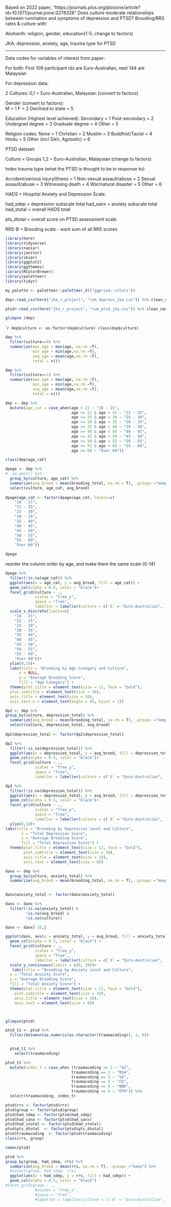 Based on 2022 paper, "https://journals.plos.org/plosone/article?id=10.1371/journal.pone.0278328" Does culture moderate relationships between rumination and symptoms of depression and PTSD? 
Brooding/RRS rates & culture with: 

Akshanth:      religion, gender, education(1-5; change to factors) 

JKA:           depression, anxiety, age, trauma type for PTSD


----------------------------------------------------------------------------------------------

Data codes for variables of interest from paper:

For both: First 109 participant ids are Euro-Australian, next 144 are Malaysian

For depression data:

2 Cultures:  0,1 = Euro-Australian, Malaysian (convert to factors)

Gender (convert to factors):              
 M = 1
 F = 2
Declined to state = 5  

Education (Highest level achieved):
Secondary = 1
Post-secondary = 2
Undergrad degree = 3
Graduate degree = 4
Other = 5

Religion codes:
None = 1
Christian = 2
Muslim = 3
Buddhist/Taoist = 4
Hindu = 5
Other (incl Sikh, Agnostic) = 6

PTSD dataset:

Culture = Groups 1,2  = Euro-Australian, Malaysian (change to factors)

Index trauma type (what the PTSD is thought to be in response to):

Accident/serious injury/illness = 1
Non-sexual assault/abuse = 2
Sexual assault/abuse = 3
Witnessing death = 4
War/natural disaster = 5
Other = 6       

HADS = Hospital Anxiety and Depression Scale: 

had_sdep = depression subscale total
had_sanx = anxiety subscale total
had_stotal = overall HADS total

pts_dtotal = overall score on PTSD assessment scale

RRS-B = Brooding scale - want sum of all RRS scores

```r
library(here)
library(tidyverse)
library(naniar)
library(janitor)
library(skimr)
library(ggplot2)
library(ggthemes)
library(RColorBrewer)
library(paletteer)
library(tidyr)
```

```r
my_palette <- paletteer::paletteer_d(("ggprism::colors"))
```

```r
dep<-read_csv(here("jka_r_project", "rum_depress_jka.csv")) %>% clean_names
```

```r
ptsd<-read_csv(here("jka_r_project", "rum_ptsd_jka.csv")) %>% clean_names
```

```r
glimpse (dep)
```

````r
dep$culture <- as.factor(dep$culture)
class(dep$culture)
```


```r
dep %>% 
  filter(culture==0) %>% 
  summarize(max_age = max(age, na.rm =T),
            min_age = min(age,na.rm =T),
            avg_age = mean(age,na.rm =T),
            total = n())
```

```r
dep %>% 
  filter(culture==1) %>% 
  summarize(max_age = max(age, na.rm =T),
            min_age = min(age,na.rm =T),
            avg_age = mean(age,na.rm =T),
            total = n())
```
```r
dep <- dep %>% 
  mutate(age_cat = case_when(age < 21 ~ "18 - 21",
                             age >= 21 & age < 25 ~ "21 - 25",
                             age >= 25 & age < 30 ~ "25 - 30",
                             age >= 30 & age < 35 ~ "30 - 35",
                             age >= 35 & age < 40 ~ "35 - 40",
                             age >= 40 & age < 45 ~ "40 - 45",
                             age >= 45 & age < 50 ~ "45 - 50",
                             age >= 50 & age < 55 ~ "50 - 55",
                             age >= 55 & age < 60 ~ "55 - 60",
                             age >= 60 ~ "Over 60"))

```


```r
class(dep$age_cat)
```


```r
dpage <- dep %>%
#  na.omit() %>%
  group_by(culture, age_cat) %>%
  summarize(avg_brood = mean(brooding_total, na.rm = T), .groups ="keep") %>%
  select(culture, age_cat, avg_brood)
  
dpage$age_cat <- factor(dpage$age_cat, levels=c(
    "18 - 21",
    "21 - 25",
    "25 - 30",
    "30 - 35",
    "35 - 40",
    "40 - 45",
    "45 - 50",
    "50 - 55",
    "55 - 60",
    "Over 60"))

dpage
```

reorder the column order by age, 
and make them the same scale (0-14)


```r
dpage %>% 
  filter(!is.na(age_cat)) %>% 
  ggplot(aes(x = age_cat, y = avg_brood, fill = age_cat)) +
  geom_col(alpha = 0.5, color = "black")+
  facet_grid(culture ~ .,
             scales = "free_y", 
             space = "free", 
             labeller = labeller(culture = c(`0` = "Euro-Australian", `1` = "Malaysian"))) +
  scale_x_discrete(limits=c(
    "18 - 21",
    "21 - 25",
    "25 - 30",
    "30 - 35",
    "35 - 40",
    "40 - 45",
    "45 - 50",
    "50 - 55",
    "55 - 60",
    "Over 60"))+
  ylim(0,14)+
  labs(title = "Brooding by Age Category and Culture",
      x = NULL,
      y = "Average Brooding Score",
      fill = "Age Category") +
  theme(plot.title = element_text(size = 12, face = "bold"),
  plot.subtitle = element_text(size = 10),
  axis.title = element_text(size = 10),
  axis.text.x = element_text(angle = 45, hjust = 1))
```



```r
dp2 <- dep %>%
group_by(culture, depression_total) %>%
  summarize(avg_brood = mean(brooding_total, na.rm = T), .groups ="keep") %>%
  select(culture, depression_total, avg_brood)
  
dp2$depression_total <- factor(dp2$depression_total)
```

```r
dp2 %>% 
  filter(!is.na(depression_total)) %>% 
  ggplot(aes(x = depression_total, y = avg_brood, fill = depression_total)) +
  geom_col(alpha = 0.5, color = "black")+
  facet_grid(culture ~ .,
             scales = "free_y", 
             space = "free", 
             labeller = labeller(culture = c(`0` = "Euro-Australian", `1` = "Malaysian"))) 
```


```r
dp2 %>% 
  filter(!is.na(depression_total)) %>% 
  ggplot(aes(x = depression_total, y = avg_brood, fill = depression_total)) +
  geom_col(alpha = 0.5, color = "black")+
  facet_grid(culture ~ .,
             scales = "free_y", 
             space = "free", 
             labeller = labeller(culture = c(`0` = "Euro-Australian", `1` = "Malaysian")))+ 
  ylim(0,18)+
labs(title = "Brooding by Depression Level and Culture",
       x = "Total Depression Score",
       y = "Average Brooding Score",
       fill = "Total Depression Score") + 
  theme(plot.title = element_text(size = 12, face = "bold"),
        plot.subtitle = element_text(size = 10),
        axis.title = element_text(size = 10),
        axis.text = element_text(size = 8))
```


```r
danx <- dep %>% 
  group_by(culture, anxiety_total) %>% 
  summarize(avg_brood = mean(brooding_total, na.rm = T), .groups ="keep")
  

danx$anxiety_total <- factor(danx$anxiety_total)


```

```r
danx <- danx %>% 
  filter(!is.na(anxiety_total) & 
         !is.na(avg_brood) & 
         !is.na(culture))

danx <- danx[-35,]

ggplot(danx, aes(x = anxiety_total, y = avg_brood, fill = anxiety_total)) +
  geom_col(alpha = 0.5, color = "black") +
  facet_grid(culture ~ .,
             scales = "free_y", 
             space = "free", 
             labeller = labeller(culture = c(`0` = "Euro-Australian", `1` = "Malaysian")))+ 
  scale_y_continuous(limits = c(0, 20))+
   labs(title = "Brooding by Anxiety Level and Culture",
  x = "Total Anxiety Score",
  y = "Average Brooding Score",
  fill = "Total Anxiety Score") + 
  theme(plot.title = element_text(size = 12, face = "bold"),
    plot.subtitle = element_text(size = 10),
    axis.title = element_text(size = 10),
    axis.text = element_text(size = 8))
```


```r
```

```r
```

```r
glimpse(ptsd)
```
```r
ptsd_t1 <- ptsd %>% 
  filter(between(as.numeric(as.character(traumacoding)), 1, 6))


  ptsd_t1 %>% 
    select(traumacoding)

```

```r
ptsd_t1 %>% 
  mutate(index_t = case_when (traumacoding == 1 ~ "AI",
                             traumacoding == 2 ~ "NSA",
                             traumacoding == 3 ~ "SA",
                             traumacoding == 4 ~ "CD",
                             traumacoding == 5 ~ "WND",
                             traumacoding == 6 ~ "OTH")) %>% 
  select(traumacoding, index_t)
```



```r
ptsd$rrs <- factor(ptsd$rrs)
ptsd$group <- factor(ptsd$group)
ptsd$had_sdep <- factor(ptsd$had_sdep)
ptsd$had_sanx <- factor(ptsd$had_sanx)
ptsd$had_stotal <- factor(ptsd$had_stotal)
ptsd$pts_dtotal  <- factor(ptsd$pts_dtotal)
ptsd$traumacoding  <- factor(ptsd$traumacoding)
class(rrs, group)

```

```r
names(ptsd)
```
```r
ptsd %>%
group_by(group, had_sdep, rrs) %>%
  summarize(avg_brood = mean(rrs, na.rm = T), .groups ="keep") %>%
  #select(group, had_sdep, rrs)
  ggplot(aes(x = had_sdep, y = rrs, fill = had_sdep)) +
  geom_col(alpha = 0.5, color = "black")
#facet_grid(group ~ .,
             #scales = "free_y", 
             #space = "free", 
             #labeller = labeller(culture = c(`0` = "Euro-Australian", `1` = "Malaysian"))) 
```

